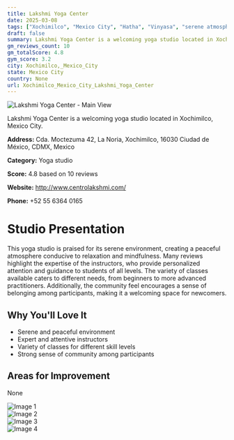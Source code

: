 ```yaml
---
title: Lakshmi Yoga Center
date: 2025-03-08
tags: ["Xochimilco", "Mexico City", "Hatha", "Vinyasa", "serene atmosphere", "Xochimilco, Mexico City"]  
draft: false
summary: Lakshmi Yoga Center is a welcoming yoga studio located in Xochimilco, Mexico City.
gm_reviews_count: 10
gm_totalScore: 4.8
gym_score: 3.2
city: Xochimilco,_Mexico_City
state: Mexico City
country: None
url: Xochimilco_Mexico_City_Lakshmi_Yoga_Center
---
```


<div className="aspect-[16/9] relative my-8">
  <img 
    src="https://lh5.googleusercontent.com/p/AF1QipMR94TkhHbRuUvgzoy8WlfTcgbf6sLFJSHIajN_=w1920-h1080-k-no"
    alt="Lakshmi Yoga Center - Main View"
    className="object-cover absolute inset-0 w-full h-full rounded-lg"
  />
</div>

Lakshmi Yoga Center is a welcoming yoga studio located in Xochimilco, Mexico City.

**Address:** Cda. Moctezuma 42, La Noria, Xochimilco, 16030 Ciudad de México, CDMX, Mexico

**Category:** Yoga studio

**Score:** 4.8 based on 10 reviews

**Website:** http://www.centrolakshmi.com/

**Phone:** +52 55 6364 0165

# Studio Presentation

This yoga studio is praised for its serene environment, creating a peaceful atmosphere conducive to relaxation and mindfulness. Many reviews highlight the expertise of the instructors, who provide personalized attention and guidance to students of all levels. The variety of classes available caters to different needs, from beginners to more advanced practitioners. Additionally, the community feel encourages a sense of belonging among participants, making it a welcoming space for newcomers.

## Why You'll Love It

- Serene and peaceful environment
- Expert and attentive instructors
- Variety of classes for different skill levels
- Strong sense of community among participants

## Areas for Improvement

None

<div className="grid grid-cols-1 xl:grid-cols-2 gap-4 my-8">
<div className="aspect-[4/3] relative"><img src="https://lh3.googleusercontent.com/p/AF1QipNlFIySAGJb--EtXikPGlgx8EXdlw_twe6G-6Hl=w1920-h1080-k-no" alt="Image 1" className="object-cover absolute inset-0 w-full h-full rounded-lg" /></div>
<div className="aspect-[4/3] relative"><img src="https://lh5.googleusercontent.com/p/AF1QipM8xaMP2qPIspEDB0e5IBTwcbI-mZl1VDs2_Hjo=w1920-h1080-k-no" alt="Image 2" className="object-cover absolute inset-0 w-full h-full rounded-lg" /></div>
<div className="aspect-[4/3] relative"><img src="https://lh5.googleusercontent.com/p/AF1QipNfRwvV2t8a6Ieoy35K9xg-ISJ9wdVR_3PfyhEF=w1920-h1080-k-no" alt="Image 3" className="object-cover absolute inset-0 w-full h-full rounded-lg" /></div>
<div className="aspect-[4/3] relative"><img src="https://lh5.googleusercontent.com/p/AF1QipPg1t1kT36i1ifT5MRPG2Noa3IdLsFt-QUESWPB=w1920-h1080-k-no" alt="Image 4" className="object-cover absolute inset-0 w-full h-full rounded-lg" /></div>
</div>